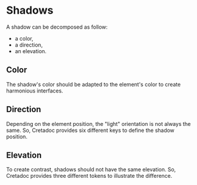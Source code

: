 
<Meta title="Themes/Tokens/Shadows" />

# Shadows

A shadow can be decomposed as follow:

- a color,
- a direction,
- an elevation.

## Color

The shadow's color should be adapted to the element's color to create harmonious interfaces.

<Story name="Color">
  <PreviewList>
    <Shadow token="shadow.critical.bottom.left.raised" />
    <Shadow token="shadow.info.bottom.left.raised" />
    <Shadow token="shadow.inverted.bottom.left.raised" />
    <Shadow token="shadow.muted.bottom.left.raised" />
    <Shadow token="shadow.regular.bottom.left.raised" />
    <Shadow token="shadow.success.bottom.left.raised" />
    <Shadow token="shadow.warning.bottom.left.raised" />
  </PreviewList>
</Story>

## Direction

Depending on the element position, the "light" orientation is not always the same. So, Cretadoc provides six different keys to define the shadow position.

<Story name="Direction">
  <PreviewList>
    <Shadow token="shadow.regular.top.left.raised" />
    <Shadow token="shadow.regular.top.center.raised" />
    <Shadow token="shadow.regular.top.right.raised" />
    <Shadow token="shadow.regular.bottom.left.raised" />
    <Shadow token="shadow.regular.bottom.center.raised" />
    <Shadow token="shadow.regular.bottom.right.raised" />
  </PreviewList>
</Story>

## Elevation

To create contrast, shadows should not have the same elevation. So, Cretadoc provides three different tokens to illustrate the difference.

<Story name="Elevation">
  <PreviewList>
    <Shadow token="shadow.regular.bottom.left.raised" />
    <Shadow token="shadow.regular.bottom.left.elevated" />
    <Shadow token="shadow.regular.bottom.left.floating" />
  </PreviewList>
</Story>
